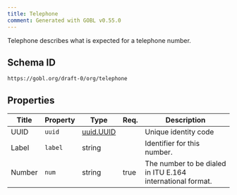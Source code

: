 ```yaml
---
title: Telephone
comment: Generated with GOBL v0.55.0
---
```


Telephone describes what is expected for a telephone number.

## Schema ID

`https://gobl.org/draft-0/org/telephone`

## Properties

| Title  | Property | Type                            | Req. | Description                                                |
|--------|----------|---------------------------------|------|------------------------------------------------------------|
| UUID   | `uuid`   | [uuid.UUID](/draft-0/uuid/uuid) |      | Unique identity code                                       |
| Label  | `label`  | string                          |      | Identifier for this number.                                |
| Number | `num`    | string                          | true | The number to be dialed in ITU E.164 international format. |

